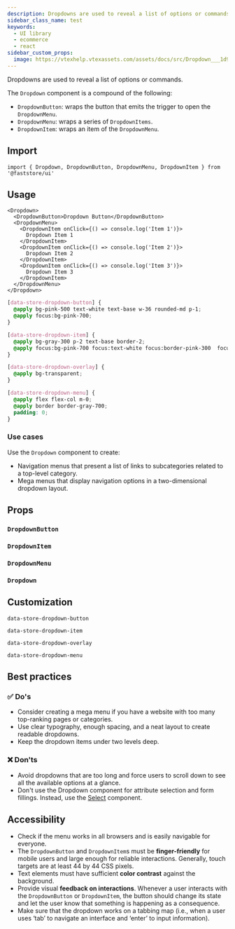 ```yaml
---
description: Dropdowns are used to reveal a list of options or commands.
sidebar_class_name: test
keywords:
  - UI library
  - ecommerce
  - react
sidebar_custom_props: 
  image: https://vtexhelp.vtexassets.com/assets/docs/src/Dropdown___1d904311eb18facba54340e76b109d62.png
---
```



Dropdowns are used to reveal a list of options or commands.

The `Dropdown` component is a compound of the following:

- `DropdownButton`: wraps the button that emits the trigger to open the `DropdownMenu`.
- `DropdownMenu`: wraps a series of `DropdownItems`.
- `DropdownItem`: wraps an item of the `DropdownMenu`.

## Import

```tsx
import { Dropdown, DropdownButton, DropdownMenu, DropdownItem } from '@faststore/ui'
```

## Usage

<Tabs>
  <TabItem value="react" label="React" default>

```tsx live
<Dropdown>
  <DropdownButton>Dropdown Button</DropdownButton>
  <DropdownMenu>
    <DropdownItem onClick={() => console.log('Item 1')}>
      Dropdown Item 1
    </DropdownItem>
    <DropdownItem onClick={() => console.log('Item 2')}>
      Dropdown Item 2
    </DropdownItem>
    <DropdownItem onClick={() => console.log('Item 3')}>
      Dropdown Item 3
    </DropdownItem>
  </DropdownMenu>
</Dropdown>
```

  </TabItem>
  <TabItem value="css" label="CSS">

```css
[data-store-dropdown-button] {
  @apply bg-pink-500 text-white text-base w-36 rounded-md p-1;
  @apply focus:bg-pink-700;
}

[data-store-dropdown-item] {
  @apply bg-gray-300 p-2 text-base border-2;
  @apply focus:bg-pink-700 focus:text-white focus:border-pink-300  focus:outline-none;
}

[data-store-dropdown-overlay] {
  @apply bg-transparent;
}

[data-store-dropdown-menu] {
  @apply flex flex-col m-0;
  @apply border border-gray-700;
  padding: 0;
}
```

  </TabItem>
</Tabs>

### Use cases

Use the `Dropdown` component to create:
- Navigation menus that present a list of links to subcategories related to a top-level category.
- Mega menus that display navigation options in a two-dimensional dropdown layout. 

## Props

### `DropdownButton`

<PropsSection name="DropdownButton" />

### `DropdownItem`

<PropsSection name="DropdownItem" />

### `DropdownMenu`

<PropsSection name="DropdownMenu" />

### `Dropdown`

<PropsSection name="Dropdown" />

## Customization

`data-store-dropdown-button`

`data-store-dropdown-item`

`data-store-dropdown-overlay`

`data-store-dropdown-menu`

## Best practices

### ✅ Do's

- Consider creating a mega menu if you have a website with too many top-ranking pages or categories.
- Use clear typography, enough spacing, and a neat layout to create readable dropdowns.
- Keep the dropdown items under two levels deep.

### ❌ Don'ts

- Avoid dropdowns that are too long and force users to scroll down to see all the available options at a glance.
- Don't use the Dropdown component for attribute selection and form fillings. Instead, use the [Select](/reference/ui/atoms/Select) component.

## Accessibility

- Check if the menu works in all browsers and is easily navigable for everyone.
- The `DropdownButton` and `DropdownItem`s must be **finger-friendly** for mobile users and large enough for reliable interactions. Generally, touch targets are at least 44 by 44 CSS pixels.
- Text elements must have sufficient **color contrast** against the background.
- Provide visual **feedback on interactions**. Whenever a user interacts with the `DropdownButton` or `DropdownItem`, the button should change its state and let the user know that something is happening as a consequence. 
- Make sure that the dropdown works on a tabbing map (i.e., when a user uses ‘tab’ to navigate an interface and ‘enter’ to input information).